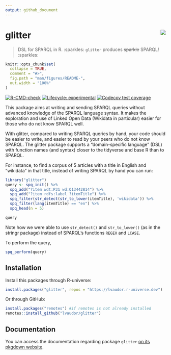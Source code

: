 ```yaml
---
output: github_document
---
```


# glitter <img src="man/figures/logo_small.png" align="right"/>

>  DSL for SPARQL in R. :sparkles: `glitter` produces ~~sparkle~~ SPARQL! :sparkles:


<!-- README.md is generated from README.Rmd. Please edit that file -->

```r
knitr::opts_chunk$set(
  collapse = TRUE,
  comment = "#>",
  fig.path = "man/figures/README-",
  out.width = "100%"
)
```

<!-- badges: start -->
[![R-CMD-check](https://github.com/lvaudor/glitter/actions/workflows/R-CMD-check.yaml/badge.svg)](https://github.com/lvaudor/glitter/actions/workflows/R-CMD-check.yaml)
[![Lifecycle: experimental](https://img.shields.io/badge/lifecycle-experimental-orange.svg)](https://lifecycle.r-lib.org/articles/stages.html#experimental)
[![Codecov test coverage](https://codecov.io/gh/lvaudor/glitter/branch/master/graph/badge.svg)](https://app.codecov.io/gh/lvaudor/glitter?branch=master)
<!-- badges: end -->

This package aims at writing and sending SPARQL queries without advanced knowledge of the SPARQL language syntax. 
It makes the exploration and use of Linked Open Data (Wikidata in particular) easier for those who do not know SPARQL well.

With glitter, compared to writing SPARQL queries by hand, your code should be easier to write, and easier to read by your peers who do not know SPARQL.
The glitter package supports a "domain-specific language" (DSL) with function names (and syntax) closer to the tidyverse and base R than to SPARQL.

For instance, to find a corpus of 5 articles with a title in English and "wikidata" in that title, instead of writing SPARQL by hand you can run:

```r
library("glitter")
query <- spq_init() %>%
  spq_add("?item wdt:P31 wd:Q13442814") %>%
  spq_add("?item rdfs:label ?itemTitle") %>%
  spq_filter(str_detect(str_to_lower(itemTitle), 'wikidata')) %>%
  spq_filter(lang(itemTitle) == "en") %>%
  spq_head(n = 5)

query
```

Note how we were able to use `str_detect()` and `str_to_lower()` (as in the stringr package) instead of SPARQL's functions `REGEX` and `LCASE`.

To perform the query,

```r
spq_perform(query)
```

## Installation

Install this packages through R-universe:

```r
install.packages("glitter", repos = "https://lvaudor.r-universe.dev")
```

Or through GitHub:

```r
install.packages("remotes") #if remotes is not already installed
remotes::install_github("lvaudor/glitter")
```

## Documentation

You can access the documentation regarding package `glitter`  [on its pkgdown website](http://perso.ens-lyon.fr/lise.vaudor/Rpackages/glitter/).



